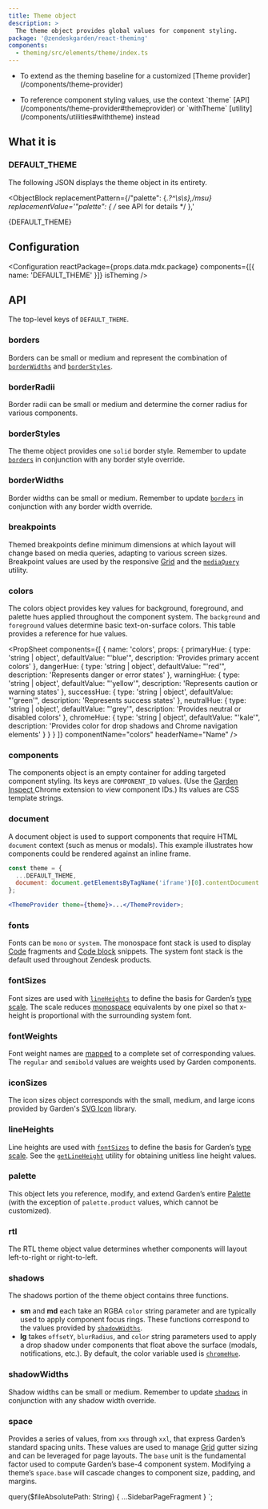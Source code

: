 ```yaml
---
title: Theme object
description: >
  The theme object provides global values for component styling.
package: '@zendeskgarden/react-theming'
components:
  - theming/src/elements/theme/index.ts
---
```


<Usage>
  <Use>
    <ul>
      <li>
        <Markdown>
          To extend as the theming baseline for a customized [Theme
          provider](/components/theme-provider)
        </Markdown>
      </li>
    </ul>
  </Use>
  <Misuse>
    <ul>
      <li>
        <Markdown>
          To reference component styling values, use the context `theme`
          [API](/components/theme-provider#themeprovider) or `withTheme`
          [utility](/components/utilities#withtheme) instead
        </Markdown>
      </li>
    </ul>
  </Misuse>
</Usage>

## What it is

### DEFAULT_THEME

The following JSON displays the theme object in its entirety.


<ObjectBlock
  replacementPattern={/"palette": \{.*?^\s\s\},/msu}
  replacementValue='"palette": { /* see API for details */ },'
>
  {DEFAULT_THEME}
</ObjectBlock>

## Configuration

<Configuration
  reactPackage={props.data.mdx.package}
  components={[{ name: 'DEFAULT_THEME' }]}
  isTheming
/>

## API

The top-level keys of `DEFAULT_THEME`.

### borders

Borders can be small or medium and represent the combination of
[`borderWidths`](#borderWidths) and [`borderStyles`](#borderStyles).

### borderRadii

Border radii can be small or medium and determine the corner radius for
various components.

### borderStyles

The theme object provides one `solid` border style. Remember to update
[`borders`](#borders) in conjunction with any border style override.

### borderWidths

Border widths can be small or medium. Remember to update
[`borders`](#borders) in conjunction with any border width override.

### breakpoints

Themed breakpoints define minimum dimensions at which layout will change
based on media queries, adapting to various screen sizes. Breakpoint values
are used by the responsive [Grid](/components/grid) and the
[`mediaQuery`](/components/utilities#mediaQuery) utility.

### colors

The colors object provides key values for background, foreground, and palette
hues applied throughout the component system. The `background` and
`foreground` values determine basic text-on-surface colors. This table
provides a reference for hue values.

<PropSheet
  components={[
    {
      name: 'colors',
      props: {
        primaryHue: {
          type: 'string | object',
          defaultValue: "'blue'",
          description: 'Provides primary accent colors'
        },
        dangerHue: {
          type: 'string | object',
          defaultValue: "'red'",
          description: 'Represents danger or error states'
        },
        warningHue: {
          type: 'string | object',
          defaultValue: "'yellow'",
          description: 'Represents caution or warning states'
        },
        successHue: {
          type: 'string | object',
          defaultValue: "'green'",
          description: 'Represents success states'
        },
        neutralHue: {
          type: 'string | object',
          defaultValue: "'grey'",
          description: 'Provides neutral or disabled colors'
        },
        chromeHue: {
          type: 'string | object',
          defaultValue: "'kale'",
          description: 'Provides color for drop shadows and Chrome navigation elements'
        }
      }
    }
  ]}
  componentName="colors"
  headerName="Name"
/>

### components

The components object is an empty container for adding targeted component
styling. Its keys are `COMPONENT_ID` values. (Use the [Garden Inspect
](https://chrome.google.com/webstore/detail/zendesk-garden-inspect/gegnmdnjkodmkohdbljgjpaifiphnjig)
Chrome extension to view component IDs.) Its values are CSS template strings.

### document

A document object is used to support components that require HTML `document`
context (such as menus or modals). This example illustrates how components
could be rendered against an inline frame.

```jsx
const theme = {
  ...DEFAULT_THEME,
  document: document.getElementsByTagName('iframe')[0].contentDocument
};

<ThemeProvider theme={theme}>...</ThemeProvider>;
```

### fonts

Fonts can be `mono` or `system`. The monospace font stack is used to display
[Code](/components/code) fragments and [Code block](/components/code-block)
snippets. The system font stack is the default used throughout Zendesk
products.

### fontSizes

Font sizes are used with [`lineHeights`](#lineHeights) to define the basis
for Garden’s [type scale](/components/typography#type-scale). The scale
reduces [monospace](/components/typography#font-modifiers) equivalents by one
pixel so that x-height is proportional with the surrounding system font.

### fontWeights

Font weight names are
[mapped](https://developer.mozilla.org/en-US/docs/Web/CSS/font-weight#Common_weight_name_mapping)
to a complete set of corresponding values. The `regular` and `semibold`
values are weights used by Garden components.

### iconSizes

The icon sizes object corresponds with the small, medium, and large icons
provided by Garden's [SVG Icon](/design/icons/installation) library.

### lineHeights

Line heights are used with [`fontSizes`](#fontSizes) to define the basis for
Garden’s [type scale](/components/typography#type-scale). See the
[`getLineHeight`](/components/utilities#getLineHeight) utility for obtaining
unitless line height values.

### palette

This object lets you reference, modify, and extend Garden’s entire
[Palette](/components/palette) (with the exception of `palette.product`
values, which cannot be customized).

### rtl

The RTL theme object value determines whether components will layout
left-to-right or right-to-left.

### shadows

The shadows portion of the theme object contains three functions.

- **sm** and **md** each take an RGBA `color` string parameter and are typically used
  to apply component focus rings. These functions correspond to the values
  provided by [`shadowWidths`](#shadowWidths).
- **lg** takes `offsetY`, `blurRadius`, and `color` string parameters used to
  apply a drop shadow under components that float above the surface (modals,
  notifications, etc.). By default, the color variable used is
  [`chromeHue`](#colors).

### shadowWidths

Shadow widths can be small or medium. Remember to update
[`shadows`](#shadows) in conjunction with any shadow width override.

### space

Provides a series of values, from `xxs` through `xxl`, that express Garden’s
standard spacing units. These values are used to manage
[Grid](/components/grid) gutter sizing and can be leveraged for page layouts.
The `base` unit is the fundamental factor used to compute Garden’s base-4
component system. Modifying a theme’s `space.base` will cascade changes to
component size, padding, and margins.


  query($fileAbsolutePath: String) {
    ...SidebarPageFragment
  }
`;
